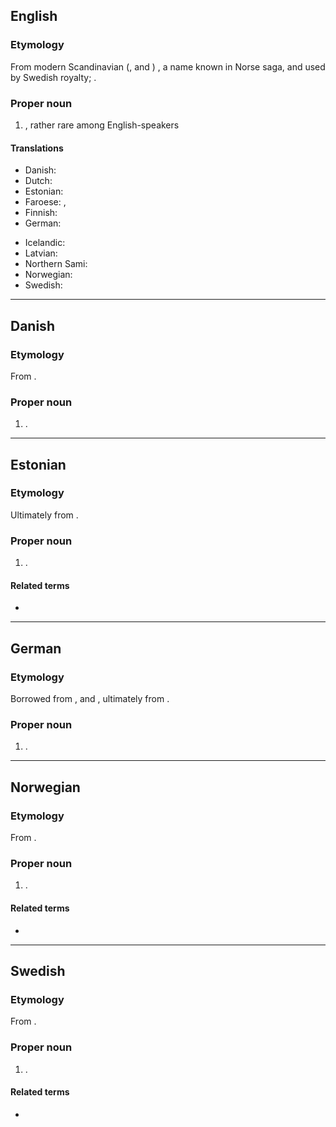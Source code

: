 {{also|Sigrið}}

==English==
{{wikipedia|lang=en}}

===Etymology===
From modern Scandinavian ({{etyl|sv|en}}, {{etyl|no|en}} and {{etyl|da|en}}) {{m|sv|Sigrid}}, a name known in Norse saga, and used by Swedish royalty; {{etyl|non|en}} {{m|non|Sigríðr}}.

===Proper noun===
{{en-proper noun}}

# {{given name|female|from=Germanic languages}}, rather rare among English-speakers

====Translations====
{{trans-top|female given name}}
* Danish: {{t|da|Sigrid}}
* Dutch: {{t+|nl|Sigrid}}
* Estonian: {{t+|et|Siiri}}
* Faroese: {{t|fo|Sigrið|f}}, {{t|fo|Sirið|f}}
* Finnish: {{t+|fi|Siiri}}
* German: {{t|de|Sigrid}}
{{trans-mid}}
* Icelandic: {{t+|is|Sigríður}}
* Latvian: {{t|lv|Zigrīda|f}}
* Northern Sami: {{t|se|Sire}}
* Norwegian: {{t+|no|Sigrid}}
* Swedish: {{t+|sv|Sigrid}}
{{trans-bottom}}

----

==Danish==
{{wikipedia|lang=da}}

===Etymology===
From {{etyl|non|da}} {{m|non|Sigríðr}}.

===Proper noun===
{{head|da|proper noun}}

# {{given name|female|lang=da}}.

----

==Estonian==

===Etymology===
Ultimately from {{etyl|non|et}} {{m|non|Sigríðr}}.

===Proper noun===
{{head|et|proper noun}}

# {{given name|female|lang=et}}.

====Related terms====
* {{l|et|Siiri}}

----

==German==
{{wikipedia|lang=de}}

===Etymology===
Borrowed from {{etyl|sv|de}}, {{etyl|da|de}} and {{etyl|no|de}} {{m|sv|Sigrid}}, ultimately from {{etyl|non|de}} {{m|non|Sigríðr}}.

===Proper noun===
{{head|de|proper noun}}

# {{given name|female|lang=de}}.

----

==Norwegian==
{{wikipedia|lang=nb}}
{{wikipedia|lang=nn}}

===Etymology===
From {{etyl|non|no}} {{m|non|Sigríðr}}.

===Proper noun===
{{head|no|proper noun}}

# {{given name|female|lang=no}}.

====Related terms====
* {{l|no|Siri}}

----

==Swedish==
{{wikipedia|lang=sv}}

===Etymology===
From {{etyl|non|sv}} {{m|non|Sigríðr}}.

===Proper noun===
{{head|sv|proper noun}}

# {{given name|female|lang=sv}}.

====Related terms====
* {{l|sv|Siri}}